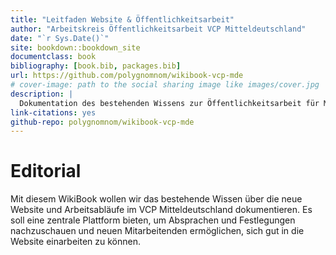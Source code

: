 ```yaml
--- 
title: "Leitfaden Website & Öffentlichkeitsarbeit"
author: "Arbeitskreis Öffentlichkeitsarbeit VCP Mitteldeutschland"
date: "`r Sys.Date()`"
site: bookdown::bookdown_site
documentclass: book
bibliography: [book.bib, packages.bib]
url: https://github.com/polygnomnom/wikibook-vcp-mde
# cover-image: path to the social sharing image like images/cover.jpg
description: |
  Dokumentation des bestehenden Wissens zur Öffentlichkeitsarbeit für Mitarbeitende auf Landesebende des VCP Mitteldeutschland.
link-citations: yes
github-repo: polygnomnom/wikibook-vcp-mde
---
```


# Editorial
Mit diesem WikiBook wollen wir das bestehende Wissen über die neue Website und Arbeitsabläufe im VCP Mitteldeutschland dokumentieren. Es soll eine zentrale Plattform bieten, um Absprachen und Festlegungen nachzuschauen und neuen Mitarbeitenden ermöglichen, sich gut in die Website einarbeiten zu können. 
